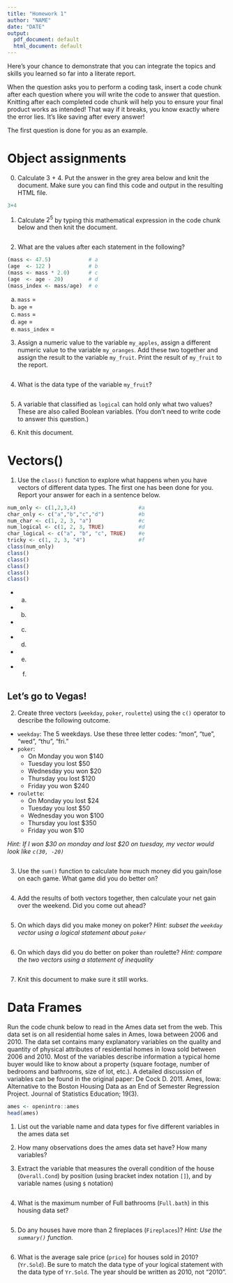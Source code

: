 ```yaml
---
title: "Homework 1"
author: "NAME"
date: "DATE"
output:
  pdf_document: default
  html_document: default
---
```


Here's your chance to demonstrate that you can integrate the topics and skills you learned so far into a literate report. 

When the question asks you to perform a coding task, insert a code chunk after each question where you will write the code to answer that question. Knitting after each completed code chunk will help you to ensure your final product works as intended! That way if it breaks, you know exactly where the error lies. It's like saving after every answer!

The first question is done for you as an example. 

# Object assignments

0. Calculate 3 + 4. Put the answer in the grey area below and knit the document. Make sure you can find this code and output in the resulting HTML file. 
```r
3+4
```


1. Calculate $2^5$ by typing this mathematical expression in the code chunk below and then knit the document. 
```r

```

2. What are the values after each statement in the following?

```r
(mass <- 47.5)            # a 
(age  <- 122 )            # b
(mass <- mass * 2.0)      # c 
(age  <- age - 20)        # d
(mass_index <- mass/age)  # e
```

a. `mass` = 
b. `age` =
c. `mass` = 
d. `age` = 
e. `mass_index` = 

3. Assign a numeric value to the variable `my_apples`, assign a different numeric value to the variable `my_oranges`. Add these two together and assign the result to the variable `my_fruit`. Print the result of `my_fruit` to the report.

```r

```

4. What is the data type of the variable `my_fruit`? 

```r

```


5. A variable that classified as `logical` can hold only what two values? These are also called Boolean variables. (You don't need to write code to answer this question.)




6. Knit this document. 

# Vectors()

1. Use the `class()` function to explore what happens when you have vectors of different data types. The first one has been done for you. Report your answer for each in a sentence below.

```r
num_only <- c(1,2,3,4)                    #a
char_only <- c("a","b","c","d")           #b
num_char <- c(1, 2, 3, "a")               #c
num_logical <- c(1, 2, 3, TRUE)           #d
char_logical <- c("a", "b", "c", TRUE)    #e
tricky <- c(1, 2, 3, "4")                 #f
class(num_only) 
class()
class()
class()
class()
class()
```

* a. 
* b. 
* c. 
* d. 
* e. 
* f. 

## Let's go to Vegas!

2. Create three vectors (`weekday`, `poker`, `roulette`) using the `c()` operator to describe the following outcome. 

* `weekday`: The 5 weekdays. Use these three letter codes: "mon", "tue", "wed", "thu", "fri."
* `poker`: 
    - On Monday you won $140 
    - Tuesday you lost $50
    - Wednesday you won $20
    - Thursday you lost $120
    - Friday you won $240
* `roulette`:
    - On Monday you lost $24
    - Tuesday you lost $50
    - Wednesday you won $100
    - Thursday you lost $350
    - Friday you won $10

_Hint: If I won $30 on monday and lost $20 on tuesday, my vector would look like `c(30, -20)`_

```r

```

3. Use the `sum()` function to calculate how much money did you gain/lose on each game. What game did you do better on?

```r

```

4. Add the results of both vectors together, then calculate your net gain over the weekend. Did you come out ahead?

```r

```


5. On which days did you make money on poker? _Hint: subset the `weekday` vector using a logical statement about `poker`_
```r

```

6. On which days did you do better on poker than roulette? _Hint: compare the two vectors using a statement of inequality_

```r

``` 

7. Knit this document to make sure it still works. 


# Data Frames

Run the code chunk below to read in the Ames data set from the web. This data set is on all residential home sales in Ames, Iowa between 2006 and 2010. The data set contains many explanatory variables on the quality and quantity of physical attributes of residential homes in Iowa sold between 2006 and 2010. Most of the variables describe information a typical home buyer would like to know about a property (square footage, number of bedrooms and bathrooms, size of lot, etc.). A detailed discussion of variables can be found in the original paper: De Cock D. 2011. Ames, Iowa: Alternative to the Boston Housing Data as an End of Semester Regression Project. Journal of Statistics Education; 19(3).

```r
ames <- openintro::ames
head(ames)
```


1. List out the variable name and data types for five different variables in the ames data set



2. How many observations does the ames data set have? How many variables? 



3. Extract the variable that measures the overall condition of the house (`Overall.Cond`) by position (using bracket index notation `[]`), and by variable names (using `$` notation)

```r

```

4. What is the maximum number of Full bathrooms (`Full.bath`) in this housing data set? 

```r

```

5. Do any houses have more than 2 fireplaces (`Fireplaces`)? _Hint: Use the `summary()` function._
```r

```

6. What is the average sale price (`price`) for houses sold in 2010? (`Yr.Sold`). Be sure to match the data type of your logical statement with the data type of `Yr.Sold`. The year should be written as 2010, not "2010". 
```r

```